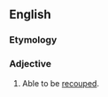 ==English==

===Etymology===
{{suffix|en|recoup|able}}

===Adjective===
{{en-adj}}

# Able to be [[recoup]]ed.